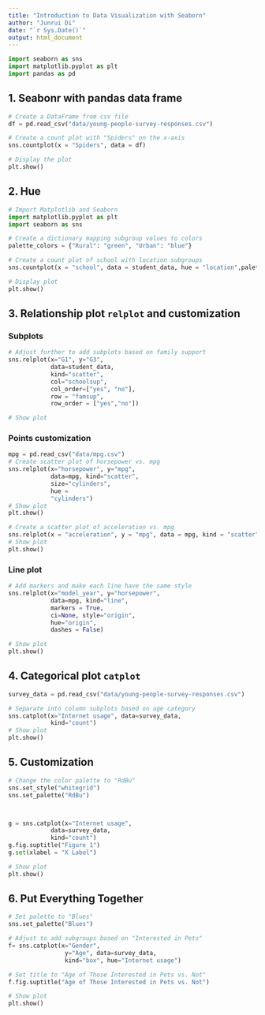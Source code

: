 ```yaml
---
title: "Introduction to Data Visualization with Seaborn"
author: "Junrui Di"
date: "`r Sys.Date()`"
output: html_document
---
```


```python
import seaborn as sns
import matplotlib.pyplot as plt
import pandas as pd
```

## 1. Seabonr with pandas data frame

```python
# Create a DataFrame from csv file
df = pd.read_csv("data/young-people-survey-responses.csv")

# Create a count plot with "Spiders" on the x-axis
sns.countplot(x = "Spiders", data = df)

# Display the plot
plt.show()
```

## 2. Hue
```python
# Import Matplotlib and Seaborn
import matplotlib.pyplot as plt
import seaborn as sns

# Create a dictionary mapping subgroup values to colors
palette_colors = {"Rural": "green", "Urban": "blue"}

# Create a count plot of school with location subgroups
sns.countplot(x = "school", data = student_data, hue = "location",palette=palette_colors)

# Display plot
plt.show()
```

## 3. Relationship plot `relplot` and customization

### Subplots
```python
# Adjust further to add subplots based on family support
sns.relplot(x="G1", y="G3", 
            data=student_data,
            kind="scatter", 
            col="schoolsup",
            col_order=["yes", "no"],
            row = "famsup",
            row_order = ["yes","no"])

# Show plot
```

### Points customization
```python
mpg = pd.read_csv("data/mpg.csv")
# Create scatter plot of horsepower vs. mpg
sns.relplot(x="horsepower", y="mpg", 
            data=mpg, kind="scatter", 
            size="cylinders",
            hue = 
            "cylinders")
# Show plot
plt.show()

# Create a scatter plot of acceleration vs. mpg
sns.relplot(x = "acceleration", y = "mpg", data = mpg, kind = "scatter", hue = "origin", style = "origin")
# Show plot
plt.show()
```

### Line plot
```python
# Add markers and make each line have the same style
sns.relplot(x="model_year", y="horsepower", 
            data=mpg, kind="line", 
            markers = True,
            ci=None, style="origin", 
            hue="origin",
            dashes = False)

# Show plot
plt.show()
```


## 4. Categorical plot `catplot`

```python
survey_data = pd.read_csv("data/young-people-survey-responses.csv")

# Separate into column subplots based on age category
sns.catplot(x="Internet usage", data=survey_data,
            kind="count")
# Show plot
plt.show()

```

## 5. Customization 

```python
# Change the color palette to "RdBu"
sns.set_style("whitegrid")
sns.set_palette("RdBu")



g = sns.catplot(x="Internet usage", 
            data=survey_data, 
            kind="count")
g.fig.suptitle("Figure 1")
g.set(xlabel = "X Label")

# Show plot
plt.show()
```

## 6. Put Everything Together

```python
# Set palette to "Blues"
sns.set_palette("Blues")

# Adjust to add subgroups based on "Interested in Pets"
f= sns.catplot(x="Gender",
                y="Age", data=survey_data, 
                kind="box", hue="Internet usage")

# Set title to "Age of Those Interested in Pets vs. Not"
f.fig.suptitle("Age of Those Interested in Pets vs. Not")

# Show plot
plt.show()
```

